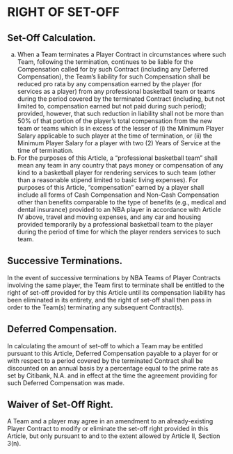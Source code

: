 # RIGHT OF SET-OFF

## Set-Off Calculation.

(a) When a Team terminates a Player Contract in circumstances where such Team, following the termination, continues to be liable for the Compensation called for by such Contract (including any Deferred Compensation), the Team's liability for such Compensation shall be reduced pro rata by any compensation earned by the player (for services as a player) from any professional basketball team or teams during the period covered by the terminated Contract (including, but not limited to, compensation earned but not paid during such period); provided, however, that such reduction in liability shall not be more than 50\% of that portion of the player's total compensation from the new team or teams which is in excess of the lesser of (i) the Minimum Player Salary applicable to such player at the time of termination, or (ii) the Minimum Player Salary for a player with two (2) Years of Service at the time of termination.
(b) For the purposes of this Article, a "professional basketball team" shall mean any team in any country that pays money or compensation of any kind to a basketball player for rendering services to such team (other than a reasonable stipend limited to basic living expenses). For purposes of this Article, "compensation" earned by a player shall include all forms of Cash Compensation and Non-Cash Compensation other than benefits comparable to the type of benefits (e.g., medical and dental insurance) provided to an NBA player in accordance with Article IV above, travel and moving expenses, and any car and housing provided temporarily by a professional basketball team to the player during the period of time for which the player renders services to such team.

## Successive Terminations.

In the event of successive terminations by NBA Teams of Player Contracts involving the same player, the Team first to terminate shall be entitled to the right of set-off provided for by this Article until its compensation liability has been eliminated in its entirety, and the right of set-off shall then pass in order to the Team(s) terminating any subsequent Contract(s).

## Deferred Compensation.

In calculating the amount of set-off to which a Team may be entitled pursuant to this Article, Deferred Compensation payable to a player for or with respect to a period covered by the terminated Contract shall be discounted on an annual basis by a percentage equal to the prime rate as set by Citibank, N.A. and in effect at the time the agreement providing for such Deferred Compensation was made.

## Waiver of Set-Off Right.

A Team and a player may agree in an amendment to an already-existing Player Contract to modify or eliminate the set-off right provided in this Article, but only pursuant to and to the extent allowed by Article II, Section 3(n).